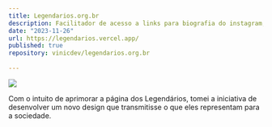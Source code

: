 ```yaml
---
title: Legendarios.org.br
description: Facilitador de acesso a links para biografia do instagram, criando para os legendarios curitiba.
date: "2023-11-26"
url: https://legendarios.vercel.app/
published: true
repository: vinicdev/legendarios.org.br
  
---
```



 [![](/legendarios.png)](https://legendarios.vercel.app/) 


Com o intuito de aprimorar a página dos Legendários, tomei a iniciativa de desenvolver um novo design que transmitisse o que eles representam para a sociedade.